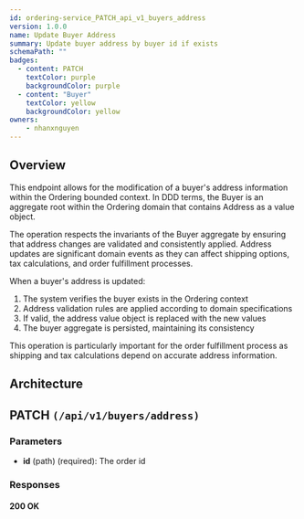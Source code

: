 ```yaml
---
id: ordering-service_PATCH_api_v1_buyers_address
version: 1.0.0
name: Update Buyer Address
summary: Update buyer address by buyer id if exists
schemaPath: ""
badges:
  - content: PATCH
    textColor: purple
    backgroundColor: purple
  - content: "Buyer"
    textColor: yellow
    backgroundColor: yellow
owners:
    - nhanxnguyen
---
```


## Overview

This endpoint allows for the modification of a buyer's address information within the Ordering bounded context. In DDD terms, the Buyer is an aggregate root within the Ordering domain that contains Address as a value object.

The operation respects the invariants of the Buyer aggregate by ensuring that address changes are validated and consistently applied. Address updates are significant domain events as they can affect shipping options, tax calculations, and order fulfillment processes.

When a buyer's address is updated:

1. The system verifies the buyer exists in the Ordering context
2. Address validation rules are applied according to domain specifications
3. If valid, the address value object is replaced with the new values
4. The buyer aggregate is persisted, maintaining its consistency

This operation is particularly important for the order fulfillment process as shipping and tax calculations depend on accurate address information.

## Architecture

<NodeGraph />

## PATCH `(/api/v1/buyers/address)`

### Parameters

- **id** (path) (required): The order id

### Responses

#### <span className="text-green-500">200 OK</span>

<SchemaViewer file="response-200.json" maxHeight="500" id="response-200" />
